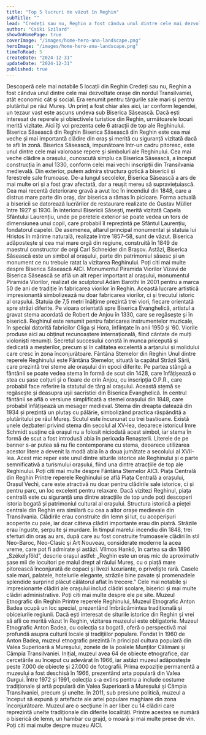 ```yaml
---
title: "Top 5 lucruri de văzut în Reghin"
subTitle: ""
lead: "Credeți sau nu, Reghin a fost cândva unul dintre cele mai dezvoltate orașe din nordul Transilvaniei, din punct de vedere economic și social."
author: "Csiki Szilard"
showOnHomePage: true
coverImage: "/images/home-hero-ana-landscape.png"
heroImage: "/images/home-hero-ana-landscape.png"
timeToRead: 5
createDate: "2024-12-31"
updateDate: "2024-12-31"
published: true
---
```


<ContentTitle>
    Descoperă cele mai notabile 5 locații din Reghin
</ContentTitle>
<ContentTextBlock>
    Credeți sau nu, Reghin a fost cândva unul dintre cele mai dezvoltate orașe din nordul Transilvaniei, atât economic cât și social. Era renumit pentru târgurile sale mari și pentru plutăritul pe râul Mureș. Un prinț a fost chiar ales aici, iar conform legendei, un tezaur vast este ascuns undeva sub Biserica Săsească. Dacă ești interesat de reperele și obiectivele turistice din Reghin, următoarele locuri merită vizitate. Aici îți voi prezenta cele 6 atracții de top ale Reghinului.
</ContentTextBlock>
<ContentTitle size="xl" count={1}>
    Biserica Săsească din Reghin
</ContentTitle>
<ContentTextBlock>
    Biserica Săsească din Reghin este cea mai veche și mai importantă clădire din oraș și merită cu siguranță vizitată dacă te afli în zonă.
</ContentTextBlock>
<ContentTextBlock>
    Biserica Săsească, impunătoare într-un cadru pitoresc, este unul dintre cele mai valoroase repere și simboluri ale Reghinului. Cea mai veche clădire a orașului, cunoscută simplu ca Biserica Săsească, a început construcția în anul 1330, conform celei mai vechi inscripții din Transilvania medievală.
</ContentTextBlock>
<ContentTextBlock>
    Din exterior, putem admira structura gotică a bisericii și ferestrele sale frumoase. De-a lungul secolelor, Biserica Săsească a ars de mai multe ori și a fost grav afectată, dar a reușit mereu să supraviețuiască. Cea mai recentă deteriorare gravă a avut loc în incendiul din 1848, care a distrus mare parte din oraș, dar biserica a rămas în picioare. Forma actuală a bisericii se datorează lucrărilor de restaurare realizate de Gustav Müller între 1927 și 1930.
</ContentTextBlock>
<ContentTextBlock>
    În interiorul Bisericii Săsești, merită vizitată Capela Sfântului Laurențiu, unde pe peretele exterior se poate vedea un tors de dimensiunea unui copil, care probabil îl reprezintă pe Sfântul Laurențiu, fondatorul capelei. De asemenea, altarul principal monumental și statuia lui Hristos în mărime naturală, realizate între 1857–58, sunt de văzut. Biserica adăpostește și cea mai mare orgă din regiune, construită în 1849 de maestrul constructor de orgi Carl Schneider din Brașov. Astăzi, Biserica Săsească este un simbol al orașului, parte din patrimoniul săsesc și un monument ce nu trebuie ratat la vizitarea Reghinului. Poți citi mai multe despre Biserica Săsească AICI.
</ContentTextBlock>
<ContentTitle size="xl" count={2}>
    Monumentul Piramida Viorilor
</ContentTitle>
<ContentTextBlock>
    Vizavi de Biserica Săsească se află un alt reper important al orașului, monumentul Piramida Viorilor, realizat de sculptorul Ádám Barothi în 2001 pentru a marca 50 de ani de tradiție în fabricarea viorilor în Reghin. Această lucrare artistică impresionantă simbolizează nu doar fabricarea viorilor, ci și trecutul istoric al orașului.
</ContentTextBlock>
<ContentTextBlock>
    Statuia de 7,5 metri înălțime prezintă trei viori, fiecare orientată spre străzi diferite. Pe vioara orientată spre Biserica Evanghelică, artistul a gravat stema acordată de Robert de Anjou în 1330, care se regăsește și în biserică.
</ContentTextBlock>
<ContentTextBlock>
    Reghinul este renumit pentru fabricarea instrumentelor muzicale, în special datorită fabricilor Gliga și Hora, înființate în anii 1950 și ’60. Viorile produse aici au obținut recunoaștere internațională, fiind cântate de mulți violoniști renumiți. Secretul succesului constă în munca pricepută și dedicată a meșterilor, precum și în calitatea excelentă a arțarului și molidului care cresc în zona înconjurătoare.
</ContentTextBlock>
<ContentTitle size="xl" count={4}>
    Fântâna Stemelor din Reghin
</ContentTitle>
<ContentTextBlock>
    Unul dintre reperele Reghinului este Fântâna Stemelor, situată la capătul Străzii Sării, care prezintă trei steme ale orașului din epoci diferite. Pe partea stângă a fântânii se poate vedea stema în formă de scut din 1428, care înfățișează o stea cu șase colțuri și o floare de crin Anjou, cu inscripția O.P.R., care probabil face referire la statutul de târg al orașului. Această stemă se regăsește și deasupra ușii sacristiei din Biserica Evanghelică.
</ContentTextBlock>
<ContentTextBlock>
    În centrul fântânii se află o versiune simplificată a stemei orașului din 1848, care probabil înfățișează un mesager medieval. Stema din dreapta datează din 1934 și prezintă un plutaș cu pălărie, simbolizând practica răspândită a plutăritului pe râul Mureș. Scutul este încununat cu trei bastioane.
</ContentTextBlock>
<ContentTextBlock>
    Există unele dezbateri privind stema din secolul al XV-lea, deoarece istoricul Imre Schmidt susține că orașul nu a folosit niciodată acest simbol, iar stema în formă de scut a fost introdusă abia în perioada Renașterii. Literele de pe banner s-ar putea să nu fie contemporane cu stema, deoarece utilizarea acestor litere a devenit la modă abia în a doua jumătate a secolului al XVII-lea.
</ContentTextBlock>
<ContentTextBlock>
    Acest mic reper este unul dintre siturile istorice ale Reghinului și o parte semnificativă a turismului orașului, fiind una dintre atracțiile de top ale Reghinului. Poți citi mai multe despre Fântâna Stemelor AICI.
</ContentTextBlock>
<ContentTitle size="xl" count={4}>
    Piața Centrală din Reghin
</ContentTitle>
<ContentTextBlock>
    Printre reperele Reghinului se află Piața Centrală a orașului, Orașul Vechi, care este atractivă nu doar pentru clădirile sale istorice, ci și pentru parc, un loc excelent pentru relaxare. Dacă vizitezi Reghinul, piața centrală este cu siguranță una dintre atracțiile de top unde poți descoperi istoria bogată și patrimoniul cultural al orașului.
</ContentTextBlock>
<ContentTextBlock>
    Structura istorică a pieței centrale din Reghin era similară cu cea a altor orașe medievale din Transilvania. Clădirile erau construite din lemn și lut, cu acoperișuri acoperite cu paie, iar doar câteva clădiri importante erau din piatră. Străzile erau înguste, șerpuite și murdare. În timpul marelui incendiu din 1848, trei sferturi din oraș au ars, după care au fost construite frumoasele clădiri în stil Neo-Baroc, Neo-Clasic și Art Nouveau, considerate moderne la acea vreme, care pot fi admirate și astăzi.
</ContentTextBlock>
<ContentTextBlock>
    Vilmos Hankó, în cartea sa din 1896 „Székelyföld”, descrie orașul astfel: „Reghin este un oraș mic de aproximativ șase mii de locuitori pe malul drept al râului Mureș, cu o piață mare pitorească înconjurată de copaci și livezi luxuriante, o priveliște rară. Casele sale mari, palatele, hotelurile elegante, străzile bine pavate și promenadele splendide surprind plăcut călătorul aflat în trecere.”
</ContentTextBlock>
<ContentTextBlock>
    Cele mai notabile și impresionante clădiri ale orașului includ clădiri școlare, biserici și mai multe clădiri administrative. Poți citi mai multe despre ele pe site.
</ContentTextBlock>
<ContentTitle size="xl" count={5}>
    Muzeul Etnografic din Reghin
</ContentTitle>
<ContentTextBlock>
    Printre reperele Reghinului, Muzeul Etnografic Anton Badea ocupă un loc special, prezentând îmbrăcămintea tradițională și obiceiurile regiunii. Dacă ești interesat de siturile istorice din Reghin și vrei să afli ce merită văzut în Reghin, vizitarea muzeului este obligatorie. Muzeul Etnografic Anton Badea, cu colecția sa bogată, oferă o perspectivă mai profundă asupra culturii locale și tradițiilor populare.
</ContentTextBlock>
<ContentTextBlock>
    Fondat în 1960 de Anton Badea, muzeul etnografic prezintă în principal cultura populară din Valea Superioară a Mureșului, zonele de la poalele Munților Călimani și Câmpia Transilvaniei. Inițial, muzeul avea 64 de obiecte etnografice, dar cercetările au început cu adevărat în 1966, iar astăzi muzeul adăpostește peste 7.000 de obiecte și 27.000 de fotografii. Prima expoziție permanentă a muzeului a fost deschisă în 1966, prezentând arta populară din Valea Gurgui. Între 1972 și 1991, colecția s-a extins pentru a include costume tradiționale și artă populară din Valea Superioară a Mureșului și Câmpia Transilvaniei, precum și unelte. În 2011, sub presiune politică, muzeul a început să expună și artefacte ale artei populare maghiare din zona înconjurătoare. Muzeul are o secțiune în aer liber cu 14 clădiri care reprezintă unelte tradiționale din diferite localități. Printre acestea se numără o biserică de lemn, un hambar cu grajd, o moară și mai multe prese de vin. Poți citi mai multe despre muzeu AICI.
</ContentTextBlock>
<div className="p-0 w-fit border border-solid border-[#dddddd] rounded-lg bg-white">
    <div className="grid grid-cols-1 w-fit p-0">
        <InfoIconOpenHours
            title="Program de vizitare"
            openHours="Muzeul este deschis în zilele lucrătoare între orele 8:00 și 18:00."
        />
        <InfoIconAddress
            className="border-t border-solid border-[#dddddd]"
            title="Adresă"
            address="Strada Vînătorilor 51, Reghin 545300"
            mapLink="https://www.google.com/maps/place//data=!4m2!3m1!1s0x474a37cbba706f63:0x4c167abb2de1ddb5?sa=X&ved=1t:8290&ictx=111"
        />
        <InfoIconPhone
            className="border-t border-solid border-[#dddddd]"
            title="Număr de telefon"
            phoneNumber="0265 512 571"
        />
    </div>
</div>